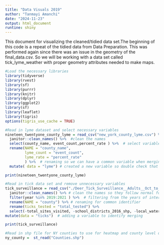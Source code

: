 ```yaml
---
title: "Data Visuals 2019"
author: "Tanmayi Amanchi"
date: "2024-11-23"
output: html_document
runtine: shiny
---
```


This document for visualizing the cleaned/tidied data set.The beginning of this code is a repeat of the tidied data from Data Preparation. This was performed again since there was an issue in the geometry  of the final_data.csv. So we will be working with a data set called tick_lyme_weather with proper geometry attributes needed to make maps.
```r
#Load the necessary libraries 
library(tidyverse)
library(rvest)
library(sf)
library(purrr)
library(knitr)
library(dplyr)
library(ggplot2)
library(sf)
library(leaflet)
library(tigris)
options(tigris_use_cache = TRUE)
``` 

```r
#Read in lyme dataset and select necessary variables
nineteen_twentyone_county_lyme = read_csv("new_york_county_lyme.csv") %>%  #read in the NYC lyme data
  janitor::clean_names() %>%  #clean the names 
  select(county_name, event_count,percent_rate ) %>%  # select variables of interest 
  rename(NAME = "county_name", 
         lyme_count = "event_count",
         lyme_rate = "percent_rate"
         ) %>%  # renaming so we can have a common variable when merging 
  mutate( data = "lyme") # created a new variable so double check that merging was accurate

print(nineteen_twentyone_county_lyme)

```

```r
#Read in tick data set and remove unnecessary variables 
tick_surveillance = read_csv("./Deer_Tick_Surveillance__Adults__Oct_to_Dec__excluding_Powassan_virus__Beginning_2008_20241116.csv") %>% 
  janitor::clean_names() %>% # clean the names so they follow normal form 
  filter(year %in% 2019:2021 ) %>%  # filtering from the years of interest that are based from the lyme disease data 
  rename(NAME = "county") %>% # renaming for common identifier
  rename(ticks_tested = "total_tested") %>% 
  select(-total_sites_visited, -school_districts_2016_shp, -local_waterfront_revitalization_program_lwrp_communities, -new_york_zip_codes, -counties, -nys_senate_districts, -a_phagocytophilum_percent, -b_microti_percent, -b_miyamotoi_percent) %>%  # selecting and removing variables of interest , 
mutate(data = "ticks")  # adding a variable to identify merging 

print(tick_surveillance)
```

```r
#Read in shp file for NY counties to use for heatmap and county level data
ny_county =  st_read("Counties.shp")  
```
